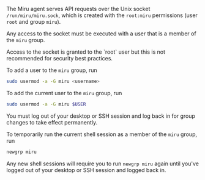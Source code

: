 The Miru agent serves API requests over the Unix socket `/run/miru/miru.sock`, which is created with the `root:miru` permissions (user `root` and group `miru`). 

Any access to the socket must be executed with a user that is a member of the `miru` group. 

<Note>
Access to the socket is granted to the `root` user but this is not recommended for security best practices.
</Note>

To add a user to the `miru` group, run

```bash
sudo usermod -a -G miru <username>
```

To add the current user to the `miru` group, run

```bash
sudo usermod -a -G miru $USER
```

<Warning>
You must log out of your desktop or SSH session and log back in for group changes to take effect permanently.
</Warning>

To temporarily run the current shell session as a member of the `miru` group, run

```bash
newgrp miru
```

Any new shell sessions will require you to run `newgrp miru` again until you've logged out of your desktop or SSH session and logged back in.